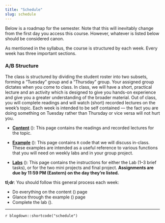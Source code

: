 ```yaml
---
title: "Schedule"
slug: schedule
---
```


Below is a roadmap for the semester. Note that this will inevitably change from the first day you access this course. However, whatever is listed below should be considered canon.

As mentioned in the syllabus, the course is structured by each week. Every week has three important sections.

### A/B Structure

The class is structured by dividing the student roster into two subsets, forming a "Tuesday" group and a "Thursday" group. Your assigned group dictates when you come to class. In class, we will have a short, practical lecture and an activity which is designed to give you hands-on experience and give you a greater understanding of the broader material. Out of class, you will complete readings and will watch (short) recorded lectures on the week's topic. Each week is intended to be self contained --- the fact you are doing something on Tuesday rather than Thursday or vice versa will not hurt you.

- [**Content**](/content/) (<i class="fas fa-book-reader"></i>): This page contains the readings and recorded lectures for the topic.

- [**Example**](/example/) (<i class="fas fa-laptop-code"></i>): This page contains `R` code that we will discuss in-class. These examples are intended as a useful reference to various functions that you will need on weekly labs and in your group project.

- [**Labs**](/assignment/) (<i class="fas fa-pencil-ruler"></i>): This page contains the instructions for either the Lab (1–3 brief tasks), or for the two mini projects and final project. **Assignments are due by 11:59 PM (Eastern) on the day they're listed.**

:::note
**tl;dr**: You should follow this general process each week:

- Do everything on the content (<i class="fas fa-book-reader"></i>) page
- Glance through the example (<i class="fas fa-laptop-code"></i>) page
- Complete the lab (<i class="fas fa-pencil-ruler"></i>).
:::

---

`r blogdown::shortcode("schedule")`
